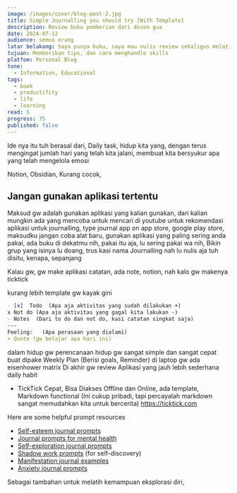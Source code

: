 ```yaml
---
image: /images/cover/blog-post-2.jpg
title: Simple Journalling you should try [With Template]
description: Review buku pemberian dari dosen gua
date: 2024-07-12
audience: semua orang
latar belakang: Saya punya buku, saya mau nulis review sekaligus melatih kemampuan menulis saya
tujuan: Memberikan tips, dan cara menghandle skills
platfom: Personal Blog
tone:
  - Information, Educational
tags:
  - book
  - productifity
  - life
  - learning
read: 5
progress: 75
published: false
---
```

Ide nya itu tuh berasal dari, Daily task, 
hidup kita yang, dengan terus mengingat jumlah hari yang telah kita jalani, membuat kita bersyukur apa yang telah 
mengelola emosi

Notion, Obsidian, Kurang cocok, 

## Jangan gunakan aplikasi tertentu
Maksud gw adalah gunakan aplikasi yang kalian gunakan, dari kalian mungkin ada yang mencoba untuk mencari di youtube untuk rekomendasi aplikasi untuk journalling, type journal app on app store, google play store, maksudku jangan coba alat baru, gunakan aplikasi yang paling sering anda pakai, ada buku di dekatmu nih, pakai itu aja, lu sering pakai wa nih, Bikin grup yang isinya lu doang, trus kasi nama Journalling nah lu nulis aja tuh disitu, kenapa, sepanjang 

Kalau gw, gw make aplikasi catatan, ada note, notion, nah kalo gw makenya ticktick

kurang lebih template gw kayak gini
```markdown
- [x]  Todo  (Apa aja aktivitas yang sudah dilakukan +)
x Not do (Apa aja aktivitas yang gagal kita lakukan -)
- Notes  (Dari to do dan not do, kasi catatan singkat saja)
---  
Feeling:   (Apa perasaan yang dialami)
> Quote (gw belajar apa hari ini)

```

dalam hidup gw perencanaan hidup gw sangat simple dan sangat cepat buat dipake
Weekly Plan (Berisi goals, Reminder)
di laptop gw ada eisenhower matrix
Di akhir gw review 
Aplikasi yang jauh lebih sederhana 
daily habit
- TickTick
Cepat, Bisa Diakses Offline dan Online, ada template, Markdown functional (Ini cukup pribadi, tapi percayalah markdown sangat memudahkan kita untuk bercerita)
https://ticktick.com

Here are some helpful prompt resources
- [Self-esteem journal prompts](https://www.betterup.com/blog/self-esteem-journal-prompts)
- [Journal prompts for mental health](https://www.betterup.com/blog/journal-prompts-for-mental-health)
- [Self-exploration journal prompts](https://www.betterup.com/blog/self-exploration-journal-prompts)
- [Shadow work prompts](https://www.betterup.com/blog/shadow-work-prompts) (for self-discovery)
- [Manifestation journal examples](https://www.betterup.com/blog/manifestation-journal-examples)
- [Anxiety journal prompts](https://www.betterup.com/blog/anxiety-journaling)

Sebagai tambahan untuk melatih kemampuan eksplorasi diri, 